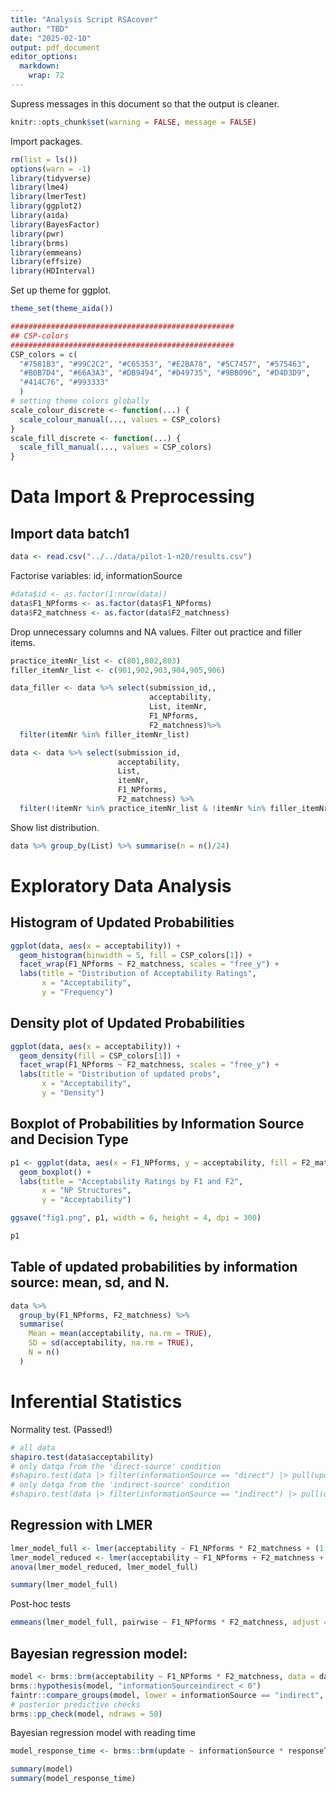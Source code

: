 ```yaml
---
title: "Analysis Script RSAcover"
author: "TBD"
date: "2025-02-10"
output: pdf_document
editor_options: 
  markdown: 
    wrap: 72
---
```

Supress messages in this document so that the output is cleaner.
```r
knitr::opts_chunk$set(warning = FALSE, message = FALSE) 
```
Import packages.
```r
rm(list = ls())
options(warn = -1)
library(tidyverse)
library(lme4)
library(lmerTest)
library(ggplot2)
library(aida)
library(BayesFactor)
library(pwr)
library(brms)
library(emmeans)
library(effsize)
library(HDInterval)
```

Set up theme for ggplot.

```r
theme_set(theme_aida())

##################################################
## CSP-colors
##################################################
CSP_colors = c(
  "#7581B3", "#99C2C2", "#C65353", "#E2BA78", "#5C7457", "#575463",
  "#B0B7D4", "#66A3A3", "#DB9494", "#D49735", "#9BB096", "#D4D3D9",
  "#414C76", "#993333"
  )
# setting theme colors globally
scale_colour_discrete <- function(...) {
  scale_colour_manual(..., values = CSP_colors)
}
scale_fill_discrete <- function(...) {
  scale_fill_manual(..., values = CSP_colors)
}
```

# Data Import & Preprocessing

## Import data batch1

```r
data <- read.csv("../../data/pilot-1-n20/results.csv")
```

Factorise variables: id, informationSource
```r
#data$id <- as.factor(1:nrow(data))
data$F1_NPforms <- as.factor(data$F1_NPforms)
data$F2_matchness <- as.factor(data$F2_matchness)
```

Drop unnecessary columns and NA values. Filter out practice and filler items.
```r
practice_itemNr_list <- c(801,802,803)
filler_itemNr_list <- c(901,902,903,904,905,906)

data_filler <- data %>% select(submission_id,, 
                               acceptability, 
                               List, itemNr, 
                               F1_NPforms, 
                               F2_matchness)%>%
  filter(itemNr %in% filler_itemNr_list)

data <- data %>% select(submission_id, 
                        acceptability, 
                        List, 
                        itemNr, 
                        F1_NPforms, 
                        F2_matchness) %>% 
  filter(!itemNr %in% practice_itemNr_list & !itemNr %in% filler_itemNr_list)


```

Show list distribution.
```r
data %>% group_by(List) %>% summarise(n = n()/24)
```


# Exploratory Data Analysis

## Histogram of Updated Probabilities

```r
ggplot(data, aes(x = acceptability)) +
  geom_histogram(binwidth = 5, fill = CSP_colors[1]) +
  facet_wrap(F1_NPforms ~ F2_matchness, scales = "free_y") +
  labs(title = "Distribution of Acceptability Ratings",
       x = "Acceptability",
       y = "Frequency")

```

## Density plot of Updated Probabilities

```r
ggplot(data, aes(x = acceptability)) +
  geom_density(fill = CSP_colors[1]) +
  facet_wrap(F1_NPforms ~ F2_matchness, scales = "free_y") +
  labs(title = "Distribution of updated probs",
       x = "Acceptability",
       y = "Density")

```

## Boxplot of Probabilities by Information Source and Decision Type

```r

p1 <- ggplot(data, aes(x = F1_NPforms, y = acceptability, fill = F2_matchness)) +
  geom_boxplot() +
  labs(title = "Acceptability Ratings by F1 and F2",
       x = "NP Structures",
       y = "Acceptability")

ggsave("fig1.png", p1, width = 6, height = 4, dpi = 300)

p1
```

## Table of updated probabilities by information source: mean, sd, and N.
```r
data %>%
  group_by(F1_NPforms, F2_matchness) %>%
  summarise(
    Mean = mean(acceptability, na.rm = TRUE),
    SD = sd(acceptability, na.rm = TRUE),
    N = n()
  )
```

# Inferential Statistics

Normality test. (Passed!)
```r
# all data
shapiro.test(data$acceptability)
# only datqa from the 'direct-source' condition
#shapiro.test(data |> filter(informationSource == "direct") |> pull(update))
# only datqa from the 'indirect-source' condition
#shapiro.test(data |> filter(informationSource == "indirect") |> pull(update))
```
## Regression with LMER
```r
lmer_model_full <- lmer(acceptability ~ F1_NPforms * F2_matchness + (1|submission_id) + (1|itemNr), data = data)
lmer_model_reduced <- lmer(acceptability ~ F1_NPforms + F2_matchness + (1|submission_id) + (1|itemNr), data = data)
anova(lmer_model_reduced, lmer_model_full)
```
```r
summary(lmer_model_full)
```

Post-hoc tests
```r
emmeans(lmer_model_full, pairwise ~ F1_NPforms * F2_matchness, adjust = "bonferroni")
```


## Bayesian regression model:
```r
model <- brms::brm(acceptability ~ F1_NPforms * F2_matchness, data = data, sample_prior = "yes", prior = c(brms::prior("normal(0, 100)")))
brms::hypothesis(model, "informationSourceindirect < 0")
faintr::compare_groups(model, lower = informationSource == "indirect", higher = informationSource == "direct", include_bf = TRUE)
# posterior predictive checks
brms::pp_check(model, ndraws = 50)
```
Bayesian regression model with reading time
```r
model_response_time <- brms::brm(update ~ informationSource * responseTime_decision2, data = data, sample_prior = "yes", prior = c(brms::prior("normal(0, 100)")))
```
```r
summary(model)
summary(model_response_time)
```

